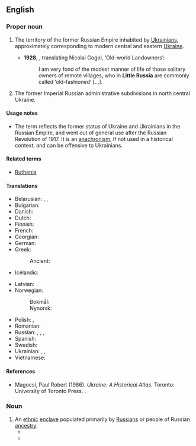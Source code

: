 ==English==
{{wikipedia}}

===Proper noun===
{{en-proper noun|head=[[little|Little]] [[Russia]]}}

# {{lb|en|historical}} The territory of the former Russian Empire inhabited by [[Ukrainian]]s, approximately corresponding to modern central and eastern [[Ukraine]].
#* '''1928''', {{w|Constance Garnett}}, translating Nicolai Gogol, ‘Old-world Landowners’:
#*: I am very fond of the modest manner of life of those solitary owners of remote villages, who in '''Little Russia''' are commonly called ‘old-fashioned’ […].
# {{lb|en|historical}} The former Imperial Russian administrative subdivisions in north central Ukraine.

====Usage notes====
* The term reflects the former status of Ukraine and Ukrainians in the Russian Empire, and went out of general use after the Russian Revolution of 1917. It is an [[anachronism]], if not used in a historical context, and can be offensive to Ukrainians.

====Related terms====
* [[Ruthenia]]

====Translations====
{{trans-top|a historical area}}
* Belarusian: {{t|be|Мала́я Русь|f}}, {{t|be|Мала́я Расі́я|f}}, {{t|be|Маларо́сія|f}}
* Bulgarian: {{t|bg|Малору́сия|f}}
* Danish: {{t|da|Lillerusland}}
* Dutch: {{t|nl|Klein-Rusland}}
* Finnish: {{t+|fi|Vähä-Venäjä}}
* French: {{t+|fr|Petite Russie|f}}
* Georgian: {{t|ka|მალოროსია}}
* German: {{t|de|Kleinrussland|n}}
* Greek: {{t|el|Μικρορωσία|f}}
*: Ancient: {{t|grc|Μικρά Ῥωσία|f}}
* Icelandic: {{t|is|Litla-Rússland|n}}
{{trans-mid}}
* Latvian: {{t|lv|Mazkrievija|f}}
* Norwegian:
*: Bokmål: {{t|nb|Lillerussland}}
*: Nynorsk: {{t|nn|Vesle-Russland}}
* Polish: {{t|pl|Małoruś|f}}, {{t|pl|Małorosja|f}}
* Romanian: {{t|ro|Mica Rusie|f}}
* Russian: {{t|ru|Ма́лая Русь|f}}, {{t|ru|Ма́лая Росси́я|f}}, {{t+|ru|Малоро́ссия|f}}, {{t|ru|Малору́ссия|f}} {{qualifier|less common}}
* Spanish: {{t|es|Rusia Menor|f}}
* Swedish: {{t|sv|Lillryssland}}
* Ukrainian: {{t|uk|Мала́ Русь|f}}, {{t|uk|Мала́ Росі́я|f}}, {{t|uk|Малоро́сія|f}}
* Vietnamese: {{t|vi|Tiểu Nga}}
{{trans-bottom}}

====References====
* Magocsi, Paul Robert (1986). ''Ukraine: A Historical Atlas''. Toronto: University of Toronto Press. {{ISBN|0-8020-3428-4}}.

===Noun===
{{en-noun}}

# An [[ethnic]] [[enclave]] populated primarily by [[Russian]]s or people of Russian [[ancestry]].
#* {{quote-book|en|pageurl=https://books.google.com/books?id=ecAsAQAAIAAJ&dq=%22Little%20Russias%22&pg=PA288|title=University Debaters' Annual|editor=Edith M. Phelps|oclc=1777349|year=1925|volume=11|page=288|author=Ruth Clouse|chapter=First Affirmative|passage=We find that they settle in Little Italies and '''Little Russias''', and instead of accepting the ideals of the country to which they have fled, they propagate their own traditions.}}
#* {{quote-book|en|pageurl=https://www.google.com/books?id=WLWXDwAAQBAJ&pg=PA30|title=Performing Tsarist Russia in New York: Music, Émigrés, and the American Imagination|author=Natalie K. Zelensky|publisher=Indiana University Press|series=Russian Music Studies|isbn=9780253041203|lccn=2019019202|date=2019-04-24|page=30|passage=The support system offered by the Relief Society was the initial draw for the émigrés to Harlem and helped establish a '''Little Russia''' in the neighborhood.}}